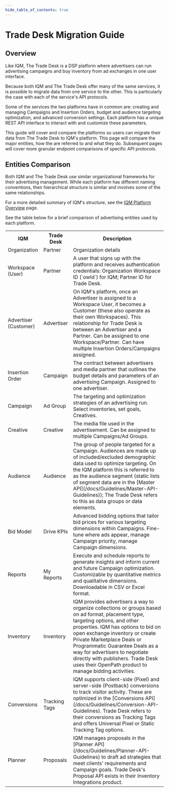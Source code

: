 ```yaml
---
hide_table_of_contents: true
---
```


# Trade Desk Migration Guide

## Overview

Like IQM, The Trade Desk is a DSP platform where advertisers can run advertising campaigns and buy inventory from ad exchanges in one user interface.  

Because both IQM and The Trade Desk offer many of the same services, it is possible to migrate data from one service to the other. This is particularly the case with each of the service's API protocols. 

Some of the services the two platforms have in common are: creating and managing Campaigns and Insertion Orders, budget and audience targeting optimization, and advanced conversion settings. Each platform has a unique REST API interface to interact with and customize these parameters. 

This guide will cover and compare the platforms so users can migrate their data from The Trade Desk to IQM's platform. This page will compare the major entities, how the are referred to and what they do. Subsequent pages will cover more granular endpoint comparisons of specific API protocols. 

## Entities Comparison 

Both IQM and The Trade Desk use similar organizational frameworks for their advertising management. While each platform has different naming conventions, their hierarchical structure is similar and involves some of the same relationships.

For a more detailed summary of IQM's structure, see the [IQM Platform Overview](/docs/Getting%20Started/Platform-overview) page. 

See the table below for a brief comparison of advertising entities used by each platform. 

<center>
<table className='platformTable'>
<th>IQM</th>
<th style={{textWrap: 'nowrap' }}>Trade Desk</th>
<th>Description</th>
<tr>
  <td>Organization</td>
  <td>Partner</td>
  <td>Organization details</td>
</tr>
<tr>
  <td>Workspace (User)</td>
  <td>Partner</td>
  <td>A user that signs up with the platform and receives authentication credentials: Organization Workspace ID (`owId`) for IQM; Partner ID for Trade Desk.</td>
</tr>
<tr>
  <td>Advertiser (Customer)</td>
  <td>Advertiser</td>
  <td>On IQM's platform, once an Advertiser is assigned to a Workspace User, it becomes a Customer (these also operate as their own Workspaces). This relationship for Trade Desk is between an Advertiser and a Partner. Can be assigned to one Workspace/Partner. Can have multiple Insertion Orders/Campaigns assigned.</td>
</tr>
<tr>
  <td>Insertion Order</td>
  <td>Campaign</td>
  <td>The contract between advertisers and media partner that outlines the budget details and parameters of an advertising Campaign. Assigned to one advertiser.</td>
</tr>
<tr>
  <td>Campaign</td>
  <td>Ad Group</td>
  <td>The targeting and optimization strategies of an advertising run. Select inventories, set goals, Creatives.</td>
</tr>
<tr>
  <td>Creative</td>
  <td>Creative</td>
  <td>The media file used in the advertisement. Can be assigned to multiple Campaigns/Ad Groups.</td>
</tr>
<tr>
  <td>Audience</td>
  <td>Audience</td>
  <td>The group of people targeted for a Campaign. Audiences are made up of included/excluded demographic data used to optimize targeting. On the IQM platform this is referred to as the audience segment (static lists of segment data are in the [Master API](/docs/Guidelines/Master-API-Guidelines)); The Trade Desk refers to this as data groups or data elements. </td>
</tr>
<tr>
  <td>Bid Model</td>
  <td>Drive KPIs</td>
  <td>Advanced bidding options that tailor bid prices for various targeting dimensions within Campaigns. Fine-tune where ads appear, manage Campaign priority, manage Campaign dimensions.  </td>
</tr>
<tr>
  <td>Reports</td>
  <td>My Reports</td>
  <td>Execute and schedule reports to generate insights and inform current and future Campaign optimization. Customizable by quantitative metrics and qualitative dimensions. Downloadable in CSV or Excel format.</td>
</tr>
<tr>
  <td>Inventory</td>
  <td>Inventory</td>
  <td>IQM provides advertisers a way to organize collections or groups based on ad format, placement type, targeting options, and other properties. IQM has options to bid on open exchange inventory or create Private Marketplace Deals or Programmatic Guarantee Deals as a way for advertisers to negotiate directly with publishers. Trade Desk uses their OpenPath product to manage bidding activities.</td>
</tr>
<tr>
  <td>Conversions</td>
  <td>Tracking Tags</td>
  <td>IQM supports client-side (Pixel) and server-side (Postback) conversions to track visitor activity. These are optimized in the [Conversions API](/docs/Guidelines/Conversion-API-Guidelines). Trade Desk refers to their conversions as Tracking Tags and offers Universal Pixel or Static Tracking Tag options.</td>
</tr>
<tr>
  <td>Planner</td>
  <td>Proposals</td>
  <td>IQM manages proposals in the [Planner API](/docs/Guidelines/Planner-API-Guidelines) to draft ad strategies that meet clients' requirements and Campaign goals. Trade Desk's Proposal API exists in their Inventory Integrations product.</td>
</tr>
</table></center>
